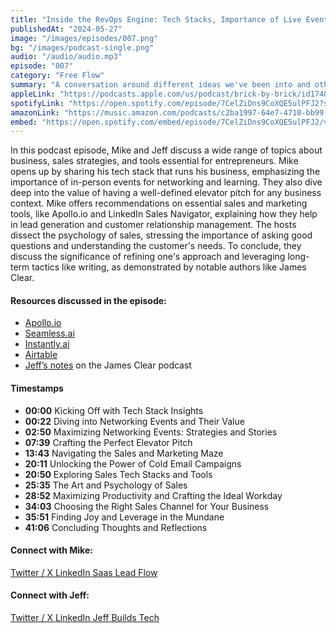 ```yaml
---
title: "Inside the RevOps Engine: Tech Stacks, Importance of Live Events, and High-Leverage Questions"
publishedAt: "2024-05-27"
image: "/images/episodes/007.png"
bg: "/images/podcast-single.png"
audio: "/audio/audio.mp3"
episode: "007"
category: "Free Flow"
summary: "A conversation around different ideas we've been into and other frameworks around finding good business ideas."
appleLink: "https://podcasts.apple.com/us/podcast/brick-by-brick/id1740570090?i=1000656899284"
spotifyLink: "https://open.spotify.com/episode/7CelZiDns9CoXQE5ulPFJ2?si=a707a70feea34062"
amazonLink: "https://music.amazon.com/podcasts/c2ba1997-64e7-4710-bb99-0523cf80aa74/episodes/9c6256e9-9ebf-47fa-b257-a94b7fa9ce46/brick-by-brick-inside-the-revops-engine-tech-stacks-importance-of-live-events-and-high-leverage-questions"
embed: "https://open.spotify.com/embed/episode/7CelZiDns9CoXQE5ulPFJ2/video?utm_source=generator"
---
```


In this podcast episode, Mike and Jeff discuss a wide range of topics about business, sales strategies, and tools essential for entrepreneurs. Mike opens up by sharing his tech stack that runs his business, emphasizing the importance of in-person events for networking and learning. They also dive deep into the value of having a well-defined elevator pitch for any business context. Mike offers recommendations on essential sales and marketing tools, like Apollo.io and LinkedIn Sales Navigator, explaining how they help in lead generation and customer relationship management. The hosts dissect the psychology of sales, stressing the importance of asking good questions and understanding the customer's needs. To conclude, they discuss the significance of refining one's approach and leveraging long-term tactics like writing, as demonstrated by notable authors like James Clear.

#### Resources discussed in the episode:

- [Apollo.io](https://www.apollo.io/)
- [Seamless.ai](https://seamless.ai/)
- [Instantly.ai](https://instantly.ai/)
- [Airtable](https://www.airtable.com/)
- [Jeff’s notes](https://jeffbuildstech.notion.site/How-James-Clear-deconstructed-a-best-selling-book-596ea9dcd8754eeea8d4b4f6e61f2d1d?pvs=73) on the James Clear podcast

#### Timestamps

- **00:00** Kicking Off with Tech Stack Insights
- **00:22** Diving into Networking Events and Their Value
- **02:50** Maximizing Networking Events: Strategies and Stories
- **07:39** Crafting the Perfect Elevator Pitch
- **13:43** Navigating the Sales and Marketing Maze
- **20:11** Unlocking the Power of Cold Email Campaigns
- **20:50** Exploring Sales Tech Stacks and Tools
- **25:35** The Art and Psychology of Sales
- **28:52** Maximizing Productivity and Crafting the Ideal Workday
- **34:03** Choosing the Right Sales Channel for Your Business
- **35:51** Finding Joy and Leverage in the Mundane
- **41:06** Concluding Thoughts and Reflections

#### Connect with Mike:

<a href="https://twitter.com/MichaelScottBlu" target="_blank">
  Twitter / X
</a>

<a href="https://www.linkedin.com/in/michaelscottblumenthal/" target="_blank">
  LinkedIn
</a>

<a href="https://saasleadflow.io/" target="_blank">
  Saas Lead Flow
</a>

#### Connect with Jeff:

<a href="https://twitter.com/jeffbuildstech" target="_blank">
  Twitter / X
</a>

<a href="https://www.linkedin.com/in/jeff-jakinovich/" target="_blank">
  LinkedIn
</a>

<a href="https://jeffbuildstech.com/" target="_blank">
  Jeff Builds Tech
</a>
